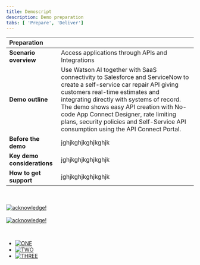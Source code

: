 ```yaml
---
title: Demoscript
description: Demo preparation
tabs: [ 'Prepare', 'Deliver']
---
```



| Preparation| |
| :---         | :--- |
| **Scenario overview** | Access applications through APIs and Integrations |
| **Demo outline** | Use Watson AI together with SaaS connectivity to Salesforce and ServiceNow to create a self-service car repair API giving customers real-time estimates and integrating directly with systems of record. The demo shows easy API creation with No-code App Connect Designer, rate limiting plans, security policies and Self-Service API consumption using the API Connect Portal. |
| **Before the demo** | jghjkghjkghjkghjk |
| **Key demo considerations** | jghjkghjkghjkghjk |
| **How to get support** | jghjkghjkghjkghjk |

[](images/./images/acknowledge.png)
<br/><br/>
 <a href="images/acknowledge.png?w=1000">
   <img alt="acknowledge!" src="./images/acknowledge.png?w=600"></img>
 </a>
<br/><br/>
 <a href="acknowledge.png?w=1000">
   <img alt="acknowledge!" src="acknowledge.png?w=600"></img>
 </a>

 <br/>

  <ul>
  <li>
    <a class="gallery-demo" href="./images/acknowledge.png?w=600">
      <img src="./images/acknowledge.png?w=300" alt="ONE"></img>
    </a>
  </li>
  <li>
    <a class="gallery-demo" href="./images/acknowledge.png?w=600">
      <img src="./images/acknowledge.png?w=200" alt="TWO"></img>
    </a>
  </li>
  <li>
    <a class="gallery-demo" href="./images/acknowledge.png?w=600">
      <img src="./images/acknowledge.png?w=100" alt="THREE"></img>
    </a>
  </li>
</ul>
